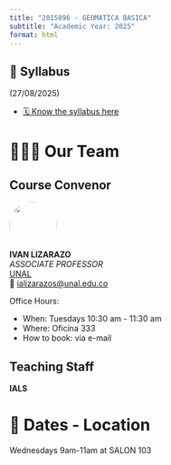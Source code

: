 ```yaml
---
title: "2015896 - GEOMATICA BASICA"
subtitle: "Academic Year: 2025"
format: html
---
```


::: {.callout-important collapse=false}
## 📢 Syllabus

(27/08/2025)

- [🗓️ Know the syllabus here](/2025/syllabus.qmd)

:::

# 🧑🏻‍🏫 Our Team

::: {.panel-tabset}
## Course Convenor


![](/figures/people/ials.png){fig-align="left" fig-alt="Photo of IVAN LIZARAZO" style="object-fit: cover;width:6em;height:6em;border-radius: 50%;"}  
**IVAN LIZARAZO** <br/>
_ASSOCIATE PROFESSOR_ <br/>
[UNAL](#)</a><br/>
📧 [ializarazos@unal.edu.co](mailto:)

Office Hours: 

- When: Tuesdays 10:30 am - 11:30 am
- Where: Oficina 333
- How to book: via e-mail

## Teaching Staff

**IALS**


:::

# 📍 Dates - Location

Wednesdays 9am-11am at SALON 103
